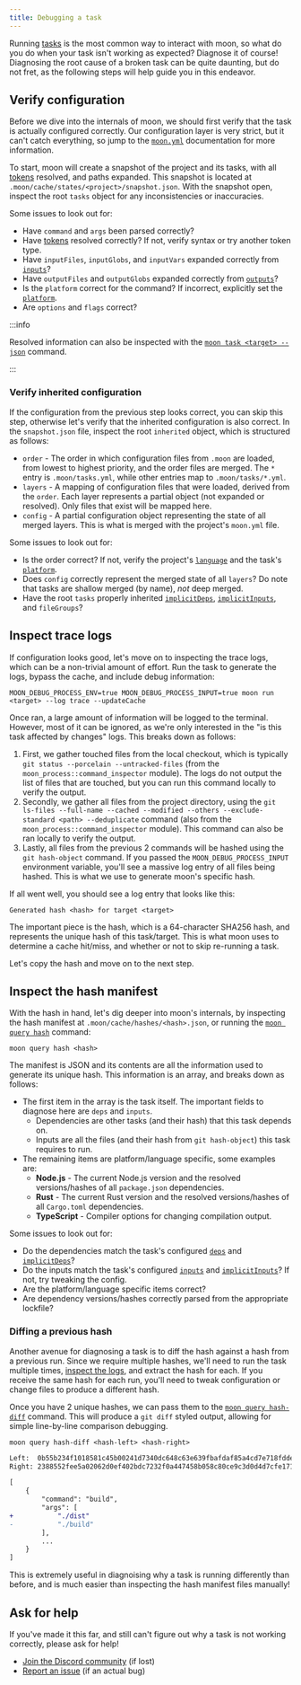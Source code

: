```yaml
---
title: Debugging a task
---
```


Running [tasks](../concepts/task) is the most common way to interact with moon, so what do you do
when your task isn't working as expected? Diagnose it of course! Diagnosing the root cause of a
broken task can be quite daunting, but do not fret, as the following steps will help guide you in
this endeavor.

## Verify configuration

Before we dive into the internals of moon, we should first verify that the task is actually
configured correctly. Our configuration layer is very strict, but it can't catch everything, so jump
to the [`moon.yml`](../config/project#tasks) documentation for more information.

To start, moon will create a snapshot of the project and its tasks, with all [tokens][token]
resolved, and paths expanded. This snapshot is located at
`.moon/cache/states/<project>/snapshot.json`. With the snapshot open, inspect the root `tasks`
object for any inconsistencies or inaccuracies.

Some issues to look out for:

- Have `command` and `args` been parsed correctly?
- Have [tokens][token] resolved correctly? If not, verify syntax or try another token type.
- Have `inputFiles`, `inputGlobs`, and `inputVars` expanded correctly from [`inputs`][inputs]?
- Have `outputFiles` and `outputGlobs` expanded correctly from [`outputs`][outputs]?
- Is the `platform` correct for the command? If incorrect, explicitly set the
  [`platform`][platform].
- Are `options` and `flags` correct?

:::info

Resolved information can also be inspected with the [`moon task <target> --json`](../commands/task)
command.

:::

### Verify inherited configuration

If the configuration from the previous step looks correct, you can skip this step, otherwise let's
verify that the inherited configuration is also correct. In the `snapshot.json` file, inspect the
root `inherited` object, which is structured as follows:

- `order` - The order in which configuration files from `.moon` are loaded, from lowest to highest
  priority, and the order files are merged. The `*` entry is `.moon/tasks.yml`, while other entries
  map to `.moon/tasks/*.yml`.
- `layers` - A mapping of configuration files that were loaded, derived from the `order`. Each layer
  represents a partial object (not expanded or resolved). Only files that exist will be mapped here.
- `config` - A partial configuration object representing the state of all merged layers. This is
  what is merged with the project's `moon.yml` file.

Some issues to look out for:

- Is the order correct? If not, verify the project's [`language`](../config/project#language) and
  the task's [`platform`][platform].
- Does `config` correctly represent the merged state of all `layers`? Do note that tasks are shallow
  merged (by name), _not_ deep merged.
- Have the root `tasks` properly inherited [`implicitDeps`][implicitDeps],
  [`implicitInputs`][implicitInputs], and `fileGroups`?

## Inspect trace logs

If configuration looks good, let's move on to inspecting the trace logs, which can be a non-trivial
amount of effort. Run the task to generate the logs, bypass the cache, and include debug
information:

```shell
MOON_DEBUG_PROCESS_ENV=true MOON_DEBUG_PROCESS_INPUT=true moon run <target> --log trace --updateCache
```

Once ran, a large amount of information will be logged to the terminal. However, most of it can be
ignored, as we're only interested in the "is this task affected by changes" logs. This breaks down
as follows:

1. First, we gather touched files from the local checkout, which is typically
   `git status --porcelain --untracked-files` (from the `moon_process::command_inspector` module).
   The logs do not output the list of files that are touched, but you can run this command locally
   to verify the output.
2. Secondly, we gather all files from the project directory, using the
   `git ls-files --full-name --cached --modified --others --exclude-standard <path> --deduplicate`
   command (also from the `moon_process::command_inspector` module). This command can also be ran
   locally to verify the output.
3. Lastly, all files from the previous 2 commands will be hashed using the `git hash-object`
   command. If you passed the `MOON_DEBUG_PROCESS_INPUT` environment variable, you'll see a massive
   log entry of all files being hashed. This is what we use to generate moon's specific hash.

If all went well, you should see a log entry that looks like this:

```
Generated hash <hash> for target <target>
```

The important piece is the hash, which is a 64-character SHA256 hash, and represents the unique hash
of this task/target. This is what moon uses to determine a cache hit/miss, and whether or not to
skip re-running a task.

Let's copy the hash and move on to the next step.

## Inspect the hash manifest

With the hash in hand, let's dig deeper into moon's internals, by inspecting the hash manifest at
`.moon/cache/hashes/<hash>.json`, or running the [`moon query hash`](../commands/query/hash)
command:

```shell
moon query hash <hash>
```

The manifest is JSON and its contents are all the information used to generate its unique hash. This
information is an array, and breaks down as follows:

- The first item in the array is the task itself. The important fields to diagnose here are `deps`
  and `inputs`.
  - Dependencies are other tasks (and their hash) that this task depends on.
  - Inputs are all the files (and their hash from `git hash-object`) this task requires to run.
- The remaining items are platform/language specific, some examples are:
  - **Node.js** - The current Node.js version and the resolved versions/hashes of all `package.json`
    dependencies.
  - **Rust** - The current Rust version and the resolved versions/hashes of all `Cargo.toml`
    dependencies.
  - **TypeScript** - Compiler options for changing compilation output.

Some issues to look out for:

- Do the dependencies match the task's configured [`deps`][deps] and [`implicitDeps`][implicitDeps]?
- Do the inputs match the task's configured [`inputs`][inputs] and
  [`implicitInputs`][implicitInputs]? If not, try tweaking the config.
- Are the platform/language specific items correct?
- Are dependency versions/hashes correctly parsed from the appropriate lockfile?

### Diffing a previous hash

Another avenue for diagnosing a task is to diff the hash against a hash from a previous run. Since
we require multiple hashes, we'll need to run the task multiple times,
[inspect the logs](#inspect-trace-logs), and extract the hash for each. If you receive the same hash
for each run, you'll need to tweak configuration or change files to produce a different hash.

Once you have 2 unique hashes, we can pass them to the
[`moon query hash-diff`](../commands/query/hash-diff) command. This will produce a `git diff` styled
output, allowing for simple line-by-line comparison debugging.

```shell
moon query hash-diff <hash-left> <hash-right>
```

```diff
Left:  0b55b234f1018581c45b00241d7340dc648c63e639fbafdaf85a4cd7e718fdde
Right: 2388552fee5a02062d0ef402bdc7232f0a447458b058c80ce9c3d0d4d7cfe171

[
	{
		"command": "build",
		"args": [
+			"./dist"
-			"./build"
		],
		...
	}
]
```

This is extremely useful in diagnoising why a task is running differently than before, and is much
easier than inspecting the hash manifest files manually!

## Ask for help

If you've made it this far, and still can't figure out why a task is not working correctly, please
ask for help!

- [Join the Discord community](https://discord.gg/qCh9MEynv2) (if lost)
- [Report an issue](https://github.com/moonrepo/moon/issues/new/choose) (if an actual bug)

[token]: ../concepts/token
[deps]: ../config/project#deps
[inputs]: ../config/project#inputs
[outputs]: ../config/project#outputs
[platform]: ../config/project#platform-1
[implicitDeps]: ../config/tasks#implicitdeps
[implicitInputs]: ../config/tasks#implicitinputs
